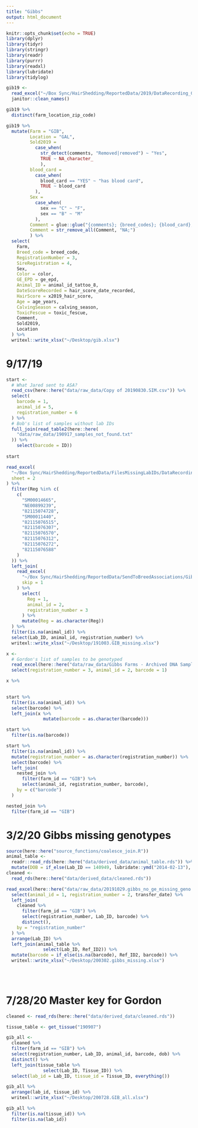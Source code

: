```yaml
---
title: "Gibbs"
output: html_document
---
```


```r
knitr::opts_chunk$set(echo = TRUE)
library(dplyr)
library(tidyr)
library(stringr)
library(readr)
library(purrr)
library(readxl)
library(lubridate)
library(tidylog)
```

```r
gib19 <-
  read_excel("~/Box Sync/HairShedding/ReportedData/2019/DataRecording_GIB_2019.xlsx", skip = 1) %>%
  janitor::clean_names() 
```

```r
gib19 %>% 
  distinct(farm_location_zip_code)
```


```r
gib19 %>% 
  mutate(Farm = "GIB",
         Location = "GAL", 
         Sold2019 = 
           case_when(
             str_detect(comments, "Removed|removed") ~ "Yes",
             TRUE ~ NA_character_
             ),
         blood_card = 
           case_when(
             blood_card == "YES" ~ "has blood card",
             TRUE ~ blood_card
           ),
         Sex = 
           case_when(
             sex == "C" ~ "F",
             sex == "B" ~ "M"
           ),
         Comment = glue::glue("{comments}; {breed_codes}; {blood_card};"),
         Comment = str_remove_all(Comment, "NA;")
         ) %>% 
  select(
    Farm, 
    Breed_code = breed_code, 
    RegistrationNumber = 3, 
    SireRegistration = 4, 
    Sex,
    Color = color, 
    GE_EPD = ge_epd, 
    Animal_ID = animal_id_tattoo_8,
    DateScoreRecorded = hair_score_date_recorded,
    HairScore = x2019_hair_score,
    Age = age_years,
    CalvingSeason = calving_season,
    ToxicFescue = toxic_fescue,
    Comment,
    Sold2019,
    Location
  ) %>% 
  writexl::write_xlsx("~/Desktop/gib.xlsx")
```

# 9/17/19

```r
start <-
  # What Jared sent to ASA?
  read_csv(here::here("data/raw_data/Copy of 20190830.SIM.csv")) %>%
  select(
    barcode = 1,
    animal_id = 5,
    registration_number = 6
  ) %>%
  # Bob's list of samples without lab IDs
  full_join(read_table2(here::here(
    "data/raw_data/190917_samples_not_found.txt"
  )) %>%
    select(barcode = ID))  
  
start
```


```r


read_excel(
  "~/Box Sync/HairShedding/ReportedData/FilesMissingLabIDs/DataRecording_GIB_2019.xlsx",
  sheet = 2
) %>%
  filter(Reg %in% c(
    c(
      "SM00014665",
      "NE00899239",
      "82115074728",
      "SM00011440",
      "82115076515",
      "82115076307",
      "82115076570",
      "82115076312",
      "82115076272",
      "82115076588"
    )
  )) %>%
  left_join(
    read_excel(
      "~/Box Sync/HairShedding/ReportedData/SendToBreedAssociations/Gibbs Farms - Archived DNA Samples - Release to Dr. Jared Decker (released again with sample bar codes 8-30-19).xlsx",
      skip = 1
    ) %>%
      select(
        Reg = 1,
        animal_id = 2,
        registration_number = 3
      ) %>% 
      mutate(Reg = as.character(Reg))
  ) %>% 
  filter(is.na(animal_id)) %>% 
  select(Lab_ID, animal_id, registration_number) %>% 
  writexl::write_xlsx("~/Desktop/191003.GIB_missing.xlsx")
```

```r
x <-
  # Gordon's list of samples to be genotyped
  read_excel(here::here("data/raw_data/Gibbs Farms - Archived DNA Samples - Release to Dr. Jared Decker (released again with sample bar codes 8-30-19).xlsx"), skip = 1) %>% 
  select(registration_number = 3, animal_id = 2, barcode = 1) 

x %>% 
  

```

```r
start %>% 
  filter(is.na(animal_id)) %>% 
  select(barcode) %>% 
  left_join(x %>% 
              mutate(barcode = as.character(barcode)))
```

```r
start %>% 
  filter(is.na(barcode))
```


```r
start %>% 
  filter(is.na(animal_id)) %>% 
  mutate(registration_number = as.character(registration_number)) %>%
  select(barcode) %>% 
  left_join(
    nested_join %>% 
      filter(farm_id == "GIB") %>% 
      select(animal_id, registration_number, barcode),
    by = c("barcode")
  )
```

```r
nested_join %>% 
  filter(farm_id == "GIB")
```

# 3/2/20 Gibbs missing genotypes

```r
source(here::here("source_functions/coalesce_join.R"))
animal_table <- 
  readr::read_rds(here::here("data/derived_data/animal_table.rds")) %>% 
  mutate(DOB = if_else(Lab_ID == 140949, lubridate::ymd("2014-02-13"), DOB))
cleaned <- 
  read_rds(here::here("data/derived_data/cleaned.rds"))
```


```r
read_excel(here::here("data/raw_data/20191029.gibbs_no_ge_missing_geno.xlsx")) %>%
  select(animal_id = 1, registration_number = 2, transfer_date) %>%
  left_join(
    cleaned %>%
      filter(farm_id == "GIB") %>%
      select(registration_number, Lab_ID, barcode) %>%
      distinct(),
    by = "registration_number"
  ) %>% 
  arrange(Lab_ID) %>% 
  left_join(animal_table %>% 
              select(Lab_ID, Ref_ID2)) %>% 
  mutate(barcode = if_else(is.na(barcode), Ref_ID2, barcode)) %>%
  writexl::write_xlsx("~/Desktop/200302.gibbs_missing.xlsx")
  
  



```

# 7/28/20 Master key for Gordon

```r
cleaned <- read_rds(here::here("data/derived_data/cleaned.rds"))
```

```r
tissue_table <- get_tissue("190907")
```


```r
gib_all <-
  cleaned %>% 
  filter(farm_id == "GIB") %>% 
  select(registration_number, Lab_ID, animal_id, barcode, dob) %>% 
  distinct() %>% 
  left_join(tissue_table %>% 
              select(Lab_ID, Tissue_ID)) %>% 
  select(lab_id = Lab_ID, tissue_id = Tissue_ID, everything())
```


```r
gib_all %>% 
  arrange(lab_id, tissue_id) %>% 
  writexl::write_xlsx("~/Desktop/200728.GIB_all.xlsx")
```

```r
gib_all %>% 
  filter(is.na(tissue_id)) %>% 
  filter(is.na(lab_id))
```

